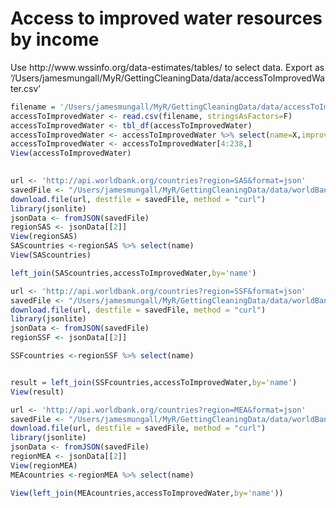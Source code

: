 Access to improved water resources by income
========================================================

Use http://www.wssinfo.org/data-estimates/tables/ to select data.
Export as '/Users/jamesmungall/MyR/GettingCleaningData/data/accessToImprovedWater.csv'

```r
filename = '/Users/jamesmungall/MyR/GettingCleaningData/data/accessToImprovedWater.csv'
accessToImprovedWater <- read.csv(filename, stringsAsFactors=F)
accessToImprovedWater <- tbl_df(accessToImprovedWater)
accessToImprovedWater <- accessToImprovedWater %>% select(name=X,improvedWater=Water)
accessToImprovedWater <- accessToImprovedWater[4:238,]
View(accessToImprovedWater)
                              
```

```r
url <- 'http://api.worldbank.org/countries?region=SAS&format=json'
savedFile <- "/Users/jamesmungall/MyR/GettingCleaningData/data/worldBank/regionSAS.json"
download.file(url, destfile = savedFile, method = "curl")
library(jsonlite)
jsonData <- fromJSON(savedFile)
regionSAS <- jsonData[[2]]
View(regionSAS)
SAScountries <-regionSAS %>% select(name)
View(SAScountries)

left_join(SAScountries,accessToImprovedWater,by='name')
```


```r
url <- 'http://api.worldbank.org/countries?region=SSF&format=json'
savedFile <- "/Users/jamesmungall/MyR/GettingCleaningData/data/worldBank/regionSSF.json"
download.file(url, destfile = savedFile, method = "curl")
library(jsonlite)
jsonData <- fromJSON(savedFile)
regionSSF <- jsonData[[2]]

SSFcountries <-regionSSF %>% select(name)


result = left_join(SSFcountries,accessToImprovedWater,by='name')
View(result)
```

```r
url <- 'http://api.worldbank.org/countries?region=MEA&format=json'
savedFile <- "/Users/jamesmungall/MyR/GettingCleaningData/data/worldBank/regionMEA.json"
download.file(url, destfile = savedFile, method = "curl")
library(jsonlite)
jsonData <- fromJSON(savedFile)
regionMEA <- jsonData[[2]]
View(regionMEA)
MEAcountries <-regionMEA %>% select(name)

View(left_join(MEAcountries,accessToImprovedWater,by='name'))
```